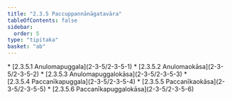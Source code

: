 ```yaml
---
title: "2.3.5 Paccuppannānāgatavāra"
tableOfContents: false
sidebar:
  order: 5
type: "tipitaka"
basket: "ab"
---
```



<DynamicBreadcrumb />



<TableOfContents>
* [2.3.5.1 Anulomapuggala](2-3-5/2-3-5-1)
* [2.3.5.2 Anulomaokāsa](2-3-5/2-3-5-2)
* [2.3.5.3 Anulomapuggalokāsa](2-3-5/2-3-5-3)
* [2.3.5.4 Paccanīkapuggala](2-3-5/2-3-5-4)
* [2.3.5.5 Paccanīkaokāsa](2-3-5/2-3-5-5)
* [2.3.5.6 Paccanīkapuggalokāsa](2-3-5/2-3-5-6)
</TableOfContents>